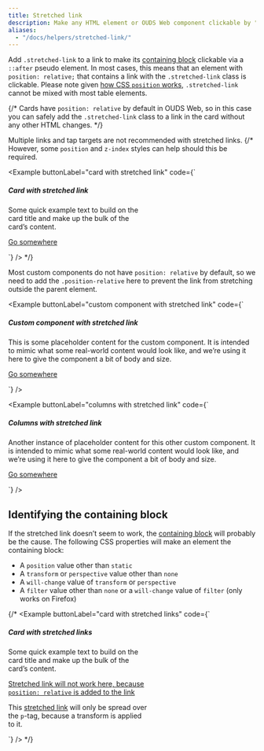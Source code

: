 ```yaml
---
title: Stretched link
description: Make any HTML element or OUDS Web component clickable by "stretching" a nested link via CSS.
aliases:
  - "/docs/helpers/stretched-link/"
---
```


Add `.stretched-link` to a link to make its [containing block](https://developer.mozilla.org/en-US/docs/Web/CSS/Containing_block) clickable via a `::after` pseudo element. In most cases, this means that an element with `position: relative;` that contains a link with the `.stretched-link` class is clickable. Please note given [how CSS `position` works](https://www.w3.org/TR/CSS21/visuren.html#propdef-position), `.stretched-link` cannot be mixed with most table elements.

{/* Cards have `position: relative` by default in OUDS Web, so in this case you can safely add the `.stretched-link` class to a link in the card without any other HTML changes. */}

Multiple links and tap targets are not recommended with stretched links.
{/* However, some `position` and `z-index` styles can help should this be required.

<Example buttonLabel="card with stretched link" code={`<div class="card" style="width: 18rem;">
    <Placeholder width="100%" height="180" class="card-img-top" text="false" title="Card image cap" />
    <div class="card-body">
      <h5 class="card-title">Card with stretched link</h5>
      <p class="card-text">Some quick example text to build on the card title and make up the bulk of the card’s content.</p>
      <a href="#" class="btn btn-strong stretched-link">Go somewhere</a>
    </div>
  </div>`} /> */}

Most custom components do not have `position: relative` by default, so we need to add the `.position-relative` here to prevent the link from stretching outside the parent element.

<Example buttonLabel="custom component with stretched link" code={`<div class="d-flex position-relative">
    <Placeholder width="144" height="144" class="flex-shrink-0 me-lg" text="false" title="Generic placeholder image" />
    <div>
      <h5 class="mt-none">Custom component with stretched link</h5>
      <p>This is some placeholder content for the custom component. It is intended to mimic what some real-world content would look like, and we’re using it here to give the component a bit of body and size.</p>
      <a href="#" class="stretched-link">Go somewhere</a>
    </div>
  </div>`} />

<Example buttonLabel="columns with stretched link" code={`<div class="row g-none bg-status-neutral-muted position-relative">
    <div class="col-md-6 mb-md-none p-md-2xl">
      <Placeholder width="100%" height="200" class="w-100" text="false" title="Generic placeholder image" />
    </div>
    <div class="col-md-6 p-2xl ps-md-none">
      <h5 class="mt-none">Columns with stretched link</h5>
      <p>Another instance of placeholder content for this other custom component. It is intended to mimic what some real-world content would look like, and we’re using it here to give the component a bit of body and size.</p>
      <a href="#" class="stretched-link">Go somewhere</a>
    </div>
  </div>`} />

## Identifying the containing block

If the stretched link doesn’t seem to work, the [containing block](https://developer.mozilla.org/en-US/docs/Web/CSS/Containing_block#Identifying_the_containing_block) will probably be the cause. The following CSS properties will make an element the containing block:

- A `position` value other than `static`
- A `transform` or `perspective` value other than `none`
- A `will-change` value of `transform` or `perspective`
- A `filter` value other than `none` or a `will-change` value of `filter` (only works on Firefox)

{/* <Example buttonLabel="card with stretched links" code={`<div class="card" style="width: 18rem;">
    <Placeholder width="100%" height="180" class="card-img-top" text="false" title="Card image cap" />
    <div class="card-body">
      <h5 class="card-title">Card with stretched links</h5>
      <p class="card-text">Some quick example text to build on the card title and make up the bulk of the card’s content.</p>
      <p class="card-text">
        <a href="#" class="stretched-link text-status-negative" style="position: relative;">Stretched link will not work here, because <code>position: relative</code> is added to the link</a>
      </p>
      <p class="card-text bg-status-neutral-muted" style="transform: rotate(0);">
        This <a href="#" class="text-status-warning stretched-link">stretched link</a> will only be spread over the <code>p</code>-tag, because a transform is applied to it.
      </p>
    </div>
  </div>`} /> */}
